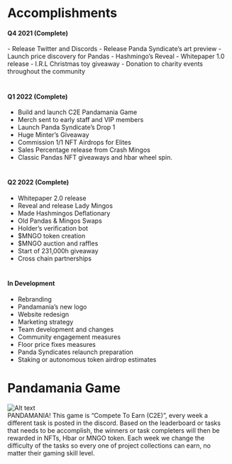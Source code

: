 ## <h1>Accomplishments</h1>
 <h4>Q4 2021 (Complete)</h4>
- Release Twitter and Discords
- Release Panda Syndicate’s art preview
- Launch price discovery for Pandas
- Hashmingo’s Reveal
- Whitepaper 1.0 release
- I.R.L Christmas toy giveaway
- Donation to charity events throughout the community

# <h4>Q1 2022 (Complete)</h4>
- Build and launch C2E Pandamania Game
- Merch sent to early staff and VIP members
- Launch Panda Syndicate’s Drop 1
- Huge Minter’s Giveaway
- Commission 1/1 NFT Airdrops for Elites
- Sales Percentage release from Crash Mingos
- Classic Pandas NFT giveaways and hbar wheel spin.

# <h4>Q2 2022 (Complete)</h4>
- Whitepaper 2.0 release
- Reveal and release Lady Mingos
- Made Hashmingos Deflationary
- Old Pandas & Mingos Swaps
- Holder’s verification bot
- $MNGO token creation
- $MNGO auction and raffles
- Start of 231,000h giveaway
- Cross chain partnerships

# <h4>In Development</h4>
- Rebranding
- Pandamania’s new logo
- Website redesign
- Marketing strategy
- Team development and changes
- Community engagement measures
- Floor price fixes measures 
- Panda Syndicates relaunch preparation
- Staking or autonomous token airdrop estimates

## <h1>Pandamania Game</h1>
![Alt text](/game.png "title")
<br/>
PANDAMANIA! This game is “Compete To Earn (C2E)”, every week a different task is posted in the discord. Based on the leaderboard or tasks that needs to be accomplish, the winners or task completers will then be rewarded in NFTs, Hbar or MNGO token. Each week we change the difficulty of the tasks so every one of project collections can earn, no matter their gaming skill level.






